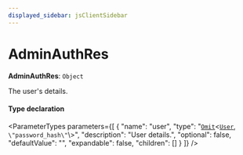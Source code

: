 ```yaml
---
displayed_sidebar: jsClientSidebar
---
```



# AdminAuthRes

 **AdminAuthRes**: `Object`

The user's details.

#### Type declaration

<ParameterTypes parameters={[
  {
    "name": "user",
    "type": "[`Omit`](internal.Omit.mdx)<[`User`](../classes/internal.User.mdx), ``\"password_hash\"``\\>",
    "description": "User details.",
    "optional": false,
    "defaultValue": "",
    "expandable": false,
    "children": []
  }
]} />

